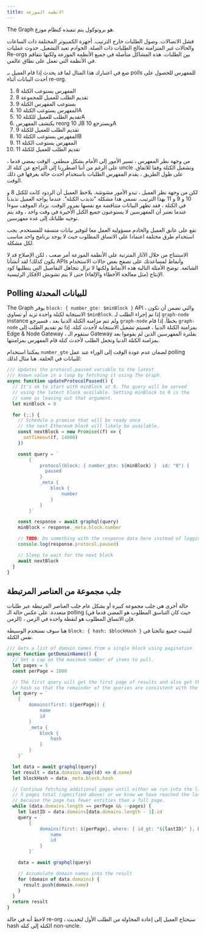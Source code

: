 ```yaml
---
title: الانظمة الموزعة
---
```


The Graph هو بروتوكول يتم تنفيذه كنظام موزع.

فشل الاتصالات. وصول الطلبات خارج الترتيب. أجهزة الكمبيوتر المختلفة ذات الساعات والحالات غير المتزامنة تعالج الطلبات ذات الصلة. الخوادم تعيد التشغيل. حدوث عمليات Re-orgs بين الطلبات. هذه المشاكل متأصلة في جميع الأنظمة الموزعة ولكنها تتفاقم في الأنظمة التي تعمل على نطاق عالمي.

ضع في اعتبارك هذا المثال لما قد يحدث إذا قام العميل بـ polls للمفهرس للحصول على أحدث البيانات أثناء re-org.

1. المفهرس يستوعب الكتلة 8
2. تقديم الطلب للعميل للمجموعة 8
3. يستوعب المفهرس الكتلة 9
4. المفهرس يستوعب الكتلة 10A
5. تقديم الطلب للعميل للكتلة 10A
6. يكتشف المفهرس reorg لـ 10B ويسترجع 10A
7. تقديم الطلب للعميل للكتلة 9
8. المفهرس يستوعب الكتلة 10B
9. المفهرس يستوعب الكتلة 11
10. تقديم الطلب للعميل للكتلة 11

من وجهة نظر المفهرس ، تسير الأمور إلى الأمام بشكل منطقي. الوقت يمضي قدما ، على الرغم من أننا اضطررنا إلى التراجع عن كتلة الـ uncle وتشغيل الكتلة وفقا للاتفاق. على طول الطريق ، يقدم المفهرس الطلبات باستخدام أحدث حالة يعرفها في ذلك الوقت.

لكن من وجهة نظر العميل ، تبدو الأمور مشوشة. يلاحظ العميل أن الردود كانت للكتل 8 و 10 و 9 و 11 بهذا الترتيب. نسمي هذا مشكلة "تذبذب الكتلة". عندما يواجه العميل تذبذبا في الكتلة ، فقد تظهر البيانات متناقضة مع نفسها بمرور الوقت. يزداد الموقف سوءا عندما نعتبر أن المفهرسين لا يستوعبون جميع الكتل الأخيرة في وقت واحد ، وقد يتم توجيه طلباتك إلى عدة مفهرسين.

تقع على عاتق العميل والخادم مسؤولية العمل معا لتوفير بيانات متسقة للمستخدم. يجب استخدام طرق مختلفة اعتمادا على الاتساق المطلوب حيث لا يوجد برنامج واحد مناسب لكل مشكلة.

الاستنتاج من خلال الآثار المترتبة على الأنظمة الموزعة أمر صعب ، لكن الإصلاح قد لا يكون كذلك! لقد أنشأنا APIs وأنماط لمساعدتك على تصفح بعض حالات الاستخدام الشائعة. توضح الأمثلة التالية هذه الأنماط ولكنها لا تزال تتجاهل التفاصيل التي يتطلبها كود الإنتاج (مثل معالجة الأخطاء والإلغاء) حتى لا يتم تشويش الأفكار الرئيسية.

## Polling للبيانات المحدثة

The Graph يوفر `block: { number_gte: $minBlock }` API ، والتي تضمن أن تكون الاستجابة لكتلة واحدة تزيد أو تساوي `$minBlock`. إذا تم إجراء الطلب لـ `graph-node` instance ولم تتم مزامنة الكتلة الدنيا بعد ، فسيرجع `graph-node` بخطأ. إذا قام `graph-node` بمزامنة الكتلة الدنيا ، فسيتم تشغيل الاستجابة لأحدث كتلة. إذا تم تقديم الطلب إلى Edge & Node Gateway ، ستقوم الـ Gateway بفلترة المفهرسين الذين لم يقوموا بعد بمزامنة الكتلة الدنيا وتجعل الطلب لأحدث كتلة قام المفهرس بمزامنتها.

يمكننا استخدام `number_gte` لضمان عدم عودة الوقت إلى الوراء عند عمل polling للبيانات في الحلقة. هنا مثال لذلك:

```javascript
/// Updates the protocol.paused variable to the latest
/// known value in a loop by fetching it using The Graph.
async function updateProtocolPaused() {
  // It's ok to start with minBlock at 0. The query will be served
  // using the latest block available. Setting minBlock to 0 is the
  // same as leaving out that argument.
  let minBlock = 0

  for (;;) {
    // Schedule a promise that will be ready once
    // the next Ethereum block will likely be available.
    const nextBlock = new Promise((f) => {
      setTimeout(f, 14000)
    })

    const query = `
        {
            protocol(block: { number_gte: ${minBlock} }  id: "0") {
              paused
            }
            _meta {
                block {
                    number
                }
            }
        }`

    const response = await graphql(query)
    minBlock = response._meta.block.number

    // TODO: Do something with the response data here instead of logging it.
    console.log(response.protocol.paused)

    // Sleep to wait for the next block
    await nextBlock
  }
}
```

## جلب مجموعة من العناصر المرتبطة

حالة أخرى هي جلب مجموعة كبيرة أو بشكل عام جلب العناصر المرتبطة عبر طلبات متعددة. على عكس حالة الـ polling (حيث كان التناسق المطلوب هو المضي قدما في الزمن) ، فإن الاتساق المطلوب هو لنقطة واحدة في الزمن.

هنا سوف نستخدم الوسيطة `block: { hash: $blockHash }` لتثبيت جميع نتائجنا في نفس الكتلة.

```javascript
/// Gets a list of domain names from a single block using pagination
async function getDomainNames() {
  // Set a cap on the maximum number of items to pull.
  let pages = 5
  const perPage = 1000

  // The first query will get the first page of results and also get the block
  // hash so that the remainder of the queries are consistent with the first.
  let query = `
    {
        domains(first: ${perPage}) {
            name
            id
        }
        _meta {
            block {
                hash
            }
        }
    }`

  let data = await graphql(query)
  let result = data.domains.map((d) => d.name)
  let blockHash = data._meta.block.hash

  // Continue fetching additional pages until either we run into the limit of
  // 5 pages total (specified above) or we know we have reached the last page
  // because the page has fewer entities than a full page.
  while (data.domains.length == perPage && --pages) {
    let lastID = data.domains[data.domains.length - 1].id
    query = `
        {
            domains(first: ${perPage}, where: { id_gt: "${lastID}" }, block: { hash: "${blockHash}" }) {
                name
                id
            }
        }`

    data = await graphql(query)

    // Accumulate domain names into the result
    for (domain of data.domains) {
      result.push(domain.name)
    }
  }
  return result
}
```

لاحظ أنه في حالة re-org ، سيحتاج العميل إلى إعادة المحاولة من الطلب الأول لتحديث hash الكتلة إلى كتلة non-uncle.
